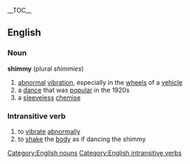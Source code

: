 {{wikipedia}}__TOC__
==English==
===Noun===
[[Category:English nouns]]
'''shimmy'''  (plural ''shimmies'')
# [[abnormal]] [[vibration]], especially in the [[wheel]]s of a [[vehicle]]
# a [[dance]] that was [[popular]] in the 1920s
# a [[sleeveless]] [[chemise]]
===Intransitive verb===
[[Category:English intransitive verbs]]
{{en-infl-reg-consonant-y|shimm|y|}}
# to [[vibrate]] [[abnormally]]
# to [[shake]] the [[body]] as if dancing the shimmy
